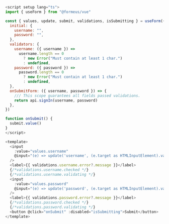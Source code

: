 ```js showLineNumbers
<script setup lang="ts">
import { useForm } from "@formeus/vue"

const { values, update, submit, validations, isSubmitting } = useForm({
  initial: {
    username: "",
    password: "",
  },
  validators: {
    username: ({ username }) =>
      username.length == 0
        ? new Error("Must contain at least 1 char.")
        : undefined,
    password: ({ password }) =>
      password.length == 0
        ? new Error("Must contain at least 1 char.")
        : undefined,
  },
  onSubmitForm: ({ username, password }) => {
    /// This scope guarantees all fields passed validations.
    return api.signIn(username, password)
  },
})

function onSubmit() {
  submit.value()
}
</script>

<template>
  <input
    :value="values.username"
    @input="(e) => update('username', (e.target as HTMLInputElement).value)"
  />
  <label>{{ validations.username.error?.message }}</label>
  {/*validations.username.checked */}
  {/*validations.username.validating */}
  <input
    :value="values.password"
    @input="(e) => update('password', (e.target as HTMLInputElement).value)"
  />
  <label>{{ validations.password.error?.message }}</label>
  {/*validations.password.checked */}
  {/*validations.password.validating */}
  <button @click="onSubmit" :disabled="isSubmitting">Submit</button>
</template>
```
